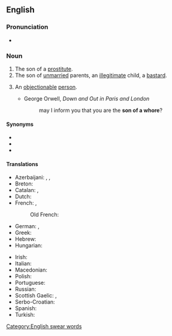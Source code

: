 ==English==

===Pronunciation===
* {{audio|en|En-au-son of a whore.ogg|Audio (AU)}}

===Noun===
{{en-noun|sons of whores}}

# The son of a [[prostitute]].
# The son of [[unmarried]] parents, an [[illegitimate]] child, a [[bastard]].
# {{lb|en|pejorative|slang}} An [[objectionable]] [[person]].
#* George Orwell, ''Down and Out in Paris and London''
#*: may I inform you that you are the '''son of a whore'''?

====Synonyms====
* {{l|en|bastard}}
* {{l|en|son of a bitch}}
* {{l|en|whoreson}}

====Translations====
{{trans-top|objectionable person}}
* Azerbaijani: {{t|az|anası qəhbə}}, {{t|az|qəhbənin balası}}, {{t|az|peysər}}
* Breton: {{t|br|mab c'hast|m}}
* Catalan: {{t|ca|fill de puta|m}}, {{t|ca|filla de puta|f}}
* Dutch: {{t+|nl|hoerenjong|m}}
* French: {{t+|fr|fils de pute|m}}, {{t+|fr|fils de putain|m}}
*: Old French: {{t|fro|fil a putain|m}}
* German: {{t+|de|Hurensohn|m}}, {{t|de|Dirnensohn|m}}
* Greek: {{t|el|πουτάνας γιος|m}}
* Hebrew: {{t+|he|בן זונה|m|tr=ben zona}}
* Hungarian: {{t|hu|kurvafi}}
{{trans-mid}}
* Irish: {{t|ga|mac striapaí|m}}
* Italian: {{t+|it|figlio di puttana|m}}
* Macedonian: {{t|mk|курвин син|m}}
* Polish: {{t+|pl|sukinsyn|m}}
* Portuguese: {{t+|pt|filho da puta|m}}
* Russian: {{t+|ru|су́кин сы́н|m}}
* Scottish Gaelic: {{t|gd|mac na galla|m}}, {{t+|gd|mac strìopaich|m}}
* Serbo-Croatian: {{t|sh|kučkin sin|m}}
* Spanish: {{t+|es|hijo de puta|m}}
* Turkish: {{t+|tr|orospu çocuğu}}
{{trans-bottom}}

[[Category:English swear words]]
